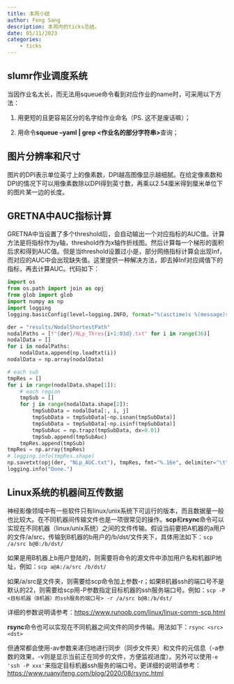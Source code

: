 ```yaml
---
title: 本周小结
author: Feng Sang
description: 本周内的ticks总结。
date: 05/11/2023
categories:
    - ticks
---
```


## slumr作业调度系统

当因作业名太长，而无法用squeue命令看到对应作业的name时，可采用以下方法：

1. 用更短的且更容易区分的名字给作业命名（PS. 这不是废话嘛）；

2. 用命令**squeue --yaml | grep <作业名的部分字符串>**查询；

## 图片分辨率和尺寸

图片的DPI表示单位英寸上的像素数，DPI越高图像显示越细腻。在给定像素数和DPI的情况下可以用像素数除以DPI得到英寸数，再乘以2.54厘米得到厘米单位下的图片某一边的长度。

## GRETNA中AUC指标计算

GRETNA中当设置了多个threshold后，会自动输出一个对应指标的AUC值。计算方法是将指标作为y轴，threshold作为x轴作折线图。然后计算每一个梯形的面积后求和得到AUC值。但是当threshold设置过小是，部分网络指标计算会出现Inf，而对应的AUC中会出现缺失值。这里提供一种解决方法，即去掉Inf对应阈值下的指标，再去计算AUC。代码如下：

```python
import os
from os.path import join as opj
from glob import glob
import numpy as np
import logging
logging.basicConfig(level=logging.INFO, format="%(asctime)s %(message)s")

der = "results/NodalShortestPath"
nodalPaths = [f"{der}/NLp_Thres{i+1:03d}.txt" for i in range(36)]
nodalData = []
for i in nodalPaths:
    nodalData.append(np.loadtxt(i))
nodalData = np.array(nodalData)

# each sub
tmpRes = []
for i in range(nodalData.shape[1]):
    # each region
    tmpSub = []
    for j in range(nodalData.shape[2]):
        tmpSubData = nodalData[:, i, j]
        tmpSubData = tmpSubData[~np.isnan(tmpSubData)]
        tmpSubData = tmpSubData[~np.isinf(tmpSubData)]
        tmpSubAuc = np.trapz(tmpSubData, dx=0.01)    
        tmpSub.append(tmpSubAuc)
    tmpRes.append(tmpSub)
tmpRes = np.array(tmpRes)
# logging.info(tmpRes.shape)
np.savetxt(opj(der, "NLp_AUC.txt"), tmpRes, fmt="%.16e", delimiter="\t")
logging.info("Done.")
```

## Linux系统的机器间互传数据

神经影像领域中有一些软件只有linux/unix系统下可运行的版本，而且数据量一般也比较大。在不同机器间传输文件也是一项很常见的操作。**scp**和**rsync**命令可以实现在不同机器（linux/unix系统）之间的文件传输。假设当前要把A机器的a用户的文件/a/src，传输到B机器的b用户的/b/dst/文件夹下，具体用法如下：```scp /a/src b@B:/b/dst/```

如果是用B机器上b用户登陆的，则需要将命令的源文件中添加用户名和机器IP地址，例如：```scp a@A:/a/src /b/dst/```

如果/a/src是文件夹，则需要给scp命令加上参数-r；如果B机器ssh的端口号不是默认的22，则需要给scp用-P参数指定目标机器的ssh服务端口号。例如：```scp -P <目标机器（B机器）的ssh服务的端口号> -r /a/src b@B:/b/dst/```

详细的参数说明请参考：[https://www.runoob.com/linux/linux-comm-scp.html](https://www.runoob.com/linux/linux-comm-scp.html)

**rsync**命令也可以实现在不同机器之间文件的同步传输。用法如下：```rsync <src> <dst>```

但通常都会使用-av参数来递归地进行同步（同步文件夹）和文件的元信息（-a参数的效果，-v则是显示当前正在同步的文件，方便监视进度）。另外可以使用```-e 'ssh -P xxx'```来指定目标机器ssh服务的端口号。更详细的说明请参考：[https://www.ruanyifeng.com/blog/2020/08/rsync.html](https://www.ruanyifeng.com/blog/2020/08/rsync.html)